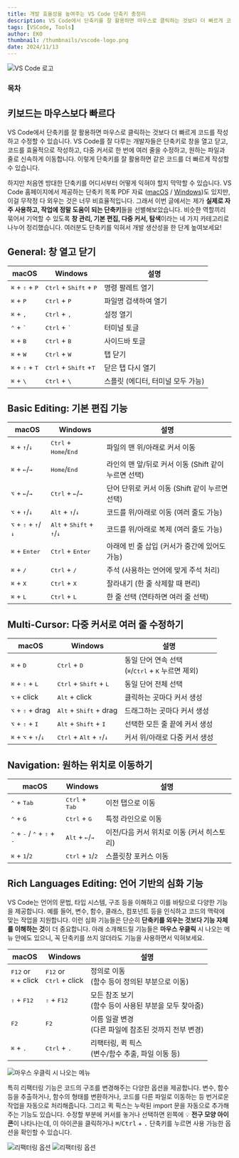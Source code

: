 ```yaml
---
title: 개발 효율성을 높여주는 VS Code 단축키 총정리
description: VS Code에서 단축키를 잘 활용하면 마우스로 클릭하는 것보다 더 빠르게 코드를 작성하고 수정할 수 있습니다. 이번 글에서는 제가 실제로 자주 사용하고, 작업에 정말 도움이 되는 단축키들을 선별해보았습니다.
tags: [VSCode, Tools]
author: EKO
thumbnail: /thumbnails/vscode-logo.png
date: 2024/11/13
---
```


<Image src="/thumbnails/vscode-logo.png" alt="VS Code 로고" />

### 목차

## 키보드는 마우스보다 빠르다

VS Code에서 단축키를 잘 활용하면 마우스로 클릭하는 것보다 더 빠르게 코드를 작성하고 수정할 수 있습니다. VS Code를 잘 다루는 개발자들은 단축키로 창을 열고 닫고, 코드를 효율적으로 작성하고, 다중 커서로 한 번에 여러 줄을 수정하고, 원하는 파일과 줄로 신속하게 이동합니다. 이렇게 단축키를 잘 활용하면 같은 코드를 더 빠르게 작성할 수 있습니다.

하지만 처음엔 방대한 단축키를 어디서부터 어떻게 익혀야 할지 막막할 수 있습니다. VS Code 홈페이지에서 제공하는 단축키 목록 PDF 자료
([macOS](https://code.visualstudio.com/shortcuts/keyboard-shortcuts-macos.pdf) / [Windows](https://code.visualstudio.com/shortcuts/keyboard-shortcuts-windows.pdf))도 있지만, 이걸 무작정 다 외우는 것은 너무 비효율적입니다. 그래서 이번 글에서는 제가 **실제로 자주 사용하고, 작업에 정말 도움이 되는 단축키**들을 선별해보았습니다. 비슷한 역할끼리 묶어서 기억할 수 있도록 **창 관리, 기본 편집, 다중 커서, 탐색**이라는 네 가지 카테고리로 나누어 정리했습니다. 여러분도 단축키를 익혀서 개발 생산성을 한 단계 높여보세요!

## General: 창 열고 닫기

| macOS                                      | Windows                                           | 설명                              |
| ------------------------------------------ | ------------------------------------------------- | --------------------------------- |
| <kbd>⌘</kbd> + <kbd>⇧</kbd> + <kbd>P</kbd> | <kbd>Ctrl</kbd> + <kbd>Shift</kbd> + <kbd>P</kbd> | 명령 팔레트 열기                  |
| <kbd>⌘</kbd> + <kbd>P</kbd>                | <kbd>Ctrl</kbd> + <kbd>P</kbd>                    | 파일명 검색하여 열기              |
| <kbd>⌘</kbd> + <kbd>,</kbd>                | <kbd>Ctrl</kbd> + <kbd>,</kbd>                    | 설정 열기                         |
| <kbd>⌃</kbd> + <kbd>`</kbd>                | <kbd>Ctrl</kbd> + <kbd>`</kbd>                    | 터미널 토글                       |
| <kbd>⌘</kbd> + <kbd>B</kbd>                | <kbd>Ctrl</kbd> + <kbd>B</kbd>                    | 사이드바 토글                     |
| <kbd>⌘</kbd> + <kbd>W</kbd>                | <kbd>Ctrl</kbd> + <kbd>W</kbd>                    | 탭 닫기                           |
| <kbd>⌘</kbd> + <kbd>⇧</kbd> + <kbd>T</kbd> | <kbd>Ctrl</kbd> + <kbd>Shift</kbd> +<kbd>T</kbd>  | 닫은 탭 다시 열기                 |
| <kbd>⌘</kbd> + <kbd>\\</kbd>               | <kbd>Ctrl</kbd> + <kbd>\\</kbd>                   | 스플릿 (에디터, 터미널 모두 가능) |

## Basic Editing: 기본 편집 기능

| macOS                                                    | Windows                                                       | 설명                                                 |
| -------------------------------------------------------- | ------------------------------------------------------------- | ---------------------------------------------------- |
| <kbd>⌘</kbd> + <kbd>↑</kbd>/<kbd>↓</kbd>                 | <kbd>Ctrl</kbd> + <kbd>Home</kbd>/<kbd>End</kbd>              | 파일의 맨 위/아래로 커서 이동                        |
| <kbd>⌘</kbd> + <kbd>←</kbd>/<kbd>→</kbd>                 | <kbd>Home</kbd>/<kbd>End</kbd>                                | 라인의 맨 앞/뒤로 커서 이동 (Shift 같이 누르면 선택) |
| <kbd>⌥</kbd> + <kbd>←</kbd>/<kbd>→</kbd>                 | <kbd>Ctrl</kbd> + <kbd>←</kbd>/<kbd>→</kbd>                   | 단어 단위로 커서 이동 (Shift 같이 누르면 선택)       |
| <kbd>⌥</kbd> + <kbd>↑</kbd>/<kbd>↓</kbd>                 | <kbd>Alt</kbd> + <kbd>↑</kbd>/<kbd>↓</kbd>                    | 코드를 위/아래로 이동 (여러 줄도 가능)               |
| <kbd>⌥</kbd> + <kbd>⇧</kbd> + <kbd>↑</kbd>/<kbd>↓</kbd>  | <kbd>Alt</kbd> + <kbd>Shift</kbd> + <kbd>↑</kbd>/<kbd>↓</kbd> | 코드를 위/아래로 복제 (여러 줄도 가능)               |
| <kbd>⌘</kbd> + <kbd>Enter</kbd>                          | <kbd>Ctrl</kbd> + <kbd>Enter</kbd>                            | 아래에 빈 줄 삽입 (커서가 중간에 있어도 가능)        |
| <kbd>⌘</kbd> + <kbd>/</kbd>                              | <kbd>Ctrl</kbd> + <kbd>/</kbd>                                | 주석 (사용하는 언어에 맞게 주석 처리)                |
| <kbd>⌘</kbd> + <kbd>X</kbd>                              | <kbd>Ctrl</kbd> + <kbd>X</kbd>                                | 잘라내기 (한 줄 삭제할 때 편리)                      |
| <kbd>⌘</kbd> + <kbd>L</kbd>                              | <kbd>Ctrl</kbd> + <kbd>L</kbd>                                | 한 줄 선택 (연타하면 여러 줄 선택)                   |

<Ads />

## Multi-Cursor: 다중 커서로 여러 줄 수정하기

| macOS                                                   | Windows                                                      | 설명                                                                              |
| ------------------------------------------------------- | ------------------------------------------------------------ | --------------------------------------------------------------------------------- |
| <kbd>⌘</kbd> + <kbd>D</kbd>                             | <kbd>Ctrl</kbd> + <kbd>D</kbd>                               | 동일 단어 연속 선택<br/>(<kbd>⌘</kbd>/<kbd>Ctrl</kbd> + <kbd>K</kbd> 누르면 제외) |
| <kbd>⌘</kbd> + <kbd>⇧</kbd> + <kbd>L</kbd>              | <kbd>Ctrl</kbd> + <kbd>Shift</kbd> + <kbd>L</kbd>            | 동일 단어 전체 선택                                                               |
| <kbd>⌥</kbd> + click                                    | <kbd>Alt</kbd> + click                                       | 클릭하는 곳마다 커서 생성                                                         |
| <kbd>⌥</kbd> + <kbd>⇧</kbd> + drag                      | <kbd>Alt</kbd> + <kbd>Shift</kbd> + drag                     | 드래그하는 곳마다 커서 생성                                                       |
| <kbd>⌥</kbd> + <kbd>⇧</kbd> + <kbd>I</kbd>              | <kbd>Alt</kbd> + <kbd>Shift</kbd> + <kbd>I</kbd>             | 선택한 모든 줄 끝에 커서 생성                                                     |
| <kbd>⌘</kbd> + <kbd>⌥</kbd> + <kbd>↑</kbd>/<kbd>↓</kbd> | <kbd>Ctrl</kbd> + <kbd>Alt</kbd> + <kbd>↑</kbd>/<kbd>↓</kbd> | 커서 위/아래로 다중 커서 생성                                                     |

## Navigation: 원하는 위치로 이동하기

| macOS                                                                    | Windows                                     | 설명                                       |
| ------------------------------------------------------------------------ | ------------------------------------------- | ------------------------------------------ |
| <kbd>⌃</kbd> + <kbd>Tab</kbd>                                            | <kbd>Ctrl</kbd> + <kbd>Tab</kbd>            | 이전 탭으로 이동                           |
| <kbd>⌃</kbd> + <kbd>G</kbd>                                              | <kbd>Ctrl</kbd> + <kbd>G</kbd>              | 특정 라인으로 이동                         |
| <kbd>⌃</kbd> + <kbd>-</kbd> / <kbd>⌃</kbd> + <kbd>⇧</kbd> + <kbd>-</kbd> | <kbd>Alt</kbd> + <kbd>←</kbd>/<kbd>→</kbd>  | 이전/다음 커서 위치로 이동 (커서 히스토리) |
| <kbd>⌘</kbd> + <kbd>1</kbd>/<kbd>2</kbd>                                 | <kbd>Ctrl</kbd> + <kbd>1</kbd>/<kbd>2</kbd> | 스플릿창 포커스 이동                       |

## Rich Languages Editing: 언어 기반의 심화 기능

VS Code는 언어의 문법, 타입 시스템, 구조 등을 이해하고 이를 바탕으로 다양한 기능을 제공합니다. 예를 들어, 변수, 함수, 클래스, 컴포넌트 등을 인식하고 코드의 맥락에 맞는 작업을 지원합니다. 이런 심화 기능들은 단순히 **단축키를 외우는 것보다 기능 자체를 이해하는 것**이 더 중요합니다. 아래 소개해드릴 기능들은 **마우스 우클릭** 시 나오는 메뉴 안에도 있으니, 꼭 단축키를 쓰지 않더라도 기능을 사용하면서 익혀보세요.

| macOS                                      | Windows                                       | 설명                                                     |
| ------------------------------------------ | --------------------------------------------- | -------------------------------------------------------- |
| <kbd>F12</kbd> or<br/><kbd>⌘</kbd> + click | <kbd>F12</kbd> or<br/><kbd>Ctrl</kbd> + click | 정의로 이동<br/>(함수 등이 정의된 부분으로 이동)         |
| <kbd>⇧</kbd> + <kbd>F12</kbd>              | <kbd>⇧</kbd> + <kbd>F12</kbd>                 | 모든 참조 보기<br/>(함수 등이 사용된 부분을 모두 찾아줌) |
| <kbd>F2</kbd>                              | <kbd>F2</kbd>                                 | 이름 일괄 변경<br/>(다른 파일에 참조된 것까지 전부 변경) |
| <kbd>⌘</kbd> + <kbd>.</kbd>                | <kbd>Ctrl</kbd> + <kbd>.</kbd>                | 리팩터링, 퀵 픽스<br/>(변수/함수 추출, 파일 이동 등)     |

<Image
  src="/vs-code-keyboard-shortcuts/01.png"
  alt="마우스 우클릭 시 나오는 메뉴"
  caption="마우스 우클릭 시 나오는 메뉴에도 있어요."
  fullWidth={false}
/>

특히 리팩터링 기능은 코드의 구조를 변경해주는 다양한 옵션을 제공합니다. 변수, 함수 등을 추출하거나, 함수의 형태를 변환하거나, 코드를 다른 파일로 이동하는 등 번거로운 작업을 자동으로 처리해줍니다. 그리고 퀵 픽스는 누락된 import 문을 자동으로 추가해주는 기능도 있습니다. 수정할 부분에 커서를 놓거나 선택하면 왼쪽에 💡 **전구 모양 아이콘**이 나타나는데, 이 아이콘을 클릭하거나 <kbd>⌘</kbd>/<kbd>Ctrl</kbd> + <kbd>.</kbd> 단축키를 누르면 사용 가능한 옵션을 확인할 수 있습니다.

<Image
  src="/vs-code-keyboard-shortcuts/02.png"
  alt="리팩터링 옵션"
  caption="왼쪽의 전구 아이콘을 눌러보세요."
/>
<Image
  src="/vs-code-keyboard-shortcuts/03.png"
  alt="리팩터링 옵션"
  caption="리팩터링 메뉴가 열립니다."
  fullWidth={false}
/>
